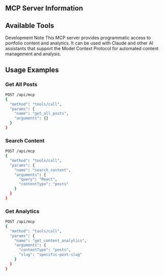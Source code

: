 ## MCP Server Information

<DefinitionList>
  <DefinitionListItem detail="glennreyes.com" term="Server Name" />
  <DefinitionListItem detail="1.0.0" term="Version" />
  <DefinitionListItem detail="/api/mcp" term="API Endpoint" />
  <DefinitionListItem detail="Model Context Protocol (MCP)" term="Protocol" />
</DefinitionList>

## Available Tools

<ToolGrid>
  <ToolGroup id="content" />
  <ToolGroup id="analytics" />
</ToolGrid>

<Alert variant="warning">
  <AlertTitle>Development Note</AlertTitle>
  <AlertDescription>
    This MCP server provides programmatic access to portfolio content and analytics.
    It can be used with Claude and other AI assistants that support the Model Context
    Protocol for automated content management and analysis.
  </AlertDescription>
</Alert>

<H2>Usage Examples</H2>

<H3>Get All Posts</H3>

```bash
POST /api/mcp
{
  "method": "tools/call",
  "params": {
    "name": "get_all_posts",
    "arguments": {}
  }
}
```

<H3>Search Content</H3>

```bash
POST /api/mcp
{
  "method": "tools/call",
  "params": {
    "name": "search_content",
    "arguments": {
      "query": "React",
      "contentType": "posts"
    }
  }
}
```

<H3>Get Analytics</H3>

```bash
POST /api/mcp
{
  "method": "tools/call",
  "params": {
    "name": "get_content_analytics",
    "arguments": {
      "contentType": "posts",
      "slug": "specific-post-slug"
    }
  }
}
```
